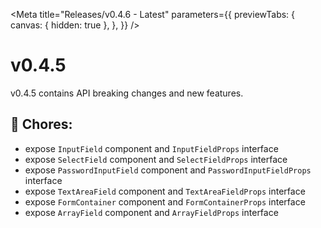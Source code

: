 
<Meta
  title="Releases/v0.4.6 - Latest"
  parameters={{
    previewTabs: {
      canvas: { hidden: true },
    },
  }}
/>

# v0.4.5

v0.4.5 contains API breaking changes and new features.

## 🧹 Chores:

- expose `InputField` component and `InputFieldProps` interface
- expose `SelectField` component and `SelectFieldProps` interface
- expose `PasswordInputField` component and `PasswordInputFieldProps` interface
- expose `TextAreaField` component and `TextAreaFieldProps` interface
- expose `FormContainer` component and `FormContainerProps` interface
- expose `ArrayField` component and `ArrayFieldProps` interface

